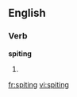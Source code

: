 
==English==

===Verb===
'''spiting'''

# {{present participle of|[[spite]]}}

[[fr:spiting]]
[[vi:spiting]]